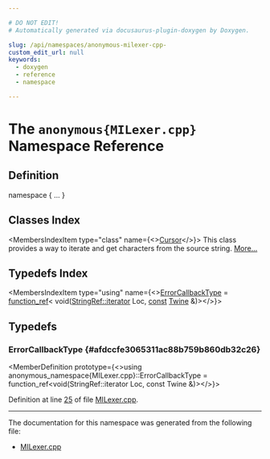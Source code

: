 ```yaml
---

# DO NOT EDIT!
# Automatically generated via docusaurus-plugin-doxygen by Doxygen.

slug: /api/namespaces/anonymous-milexer-cpp-
custom_edit_url: null
keywords:
  - doxygen
  - reference
  - namespace

---
```





# The `anonymous{MILexer.cpp}` Namespace Reference

<DoxygenPage pluginConfig={pluginConfig}>



## Definition

<CodeBlock>namespace &#123; ... &#125;</CodeBlock>

## Classes Index

<MembersIndex>

<MembersIndexItem
  type="class"
  name={<><a href="/docs/api/classes/anonymous-namespace-milexer-cpp-/cursor">Cursor</a></>}>
This class provides a way to iterate and get characters from the source string. <a href="/docs/api/classes/anonymous-namespace-milexer-cpp-/cursor/#details">More...</a>
</MembersIndexItem>

</MembersIndex>

## Typedefs Index

<MembersIndex>

<MembersIndexItem
  type="using"
  name={<><a href="#afdccfe3065311ac88b759b860db32c26">ErrorCallbackType</a> = <a href="/docs/api/classes/llvm/function-ref">function&#95;ref</a>&lt; void(<a href="/docs/api/classes/anonymous-namespace-path-cpp-/stringref/#a20d37563688a61a452fb26e317e37308">StringRef::iterator</a> Loc, <a href="/docs/api/files/lib/lib/target/lib/target/aarch64/aarch64promoteconstant-cpp/#a90f8350fecae261c25be85d38b451bff">const</a> <a href="/docs/api/classes/llvm/twine">Twine</a> &amp;)&gt;</>}>
</MembersIndexItem>

</MembersIndex>


<SectionDefinition>

## Typedefs

### ErrorCallbackType {#afdccfe3065311ac88b759b860db32c26}

<MemberDefinition
  prototype={<>using anonymous&#95;namespace&#123;MILexer.cpp&#125;::ErrorCallbackType = 
    function&#95;ref&lt;void(StringRef::iterator Loc, const Twine &amp;)&gt;</>}>

Definition at line <a href="/docs/api/files/lib/lib/codegen/lib/codegen/mirparser/milexer-cpp/#l00025">25</a> of file <a href="/docs/api/files/lib/lib/codegen/lib/codegen/mirparser/milexer-cpp">MILexer.cpp</a>.
</MemberDefinition>

</SectionDefinition>

<hr/>

The documentation for this namespace was generated from the following file:

<ul>
<li><a href="/docs/api/files/lib/lib/codegen/lib/codegen/mirparser/milexer-cpp">MILexer.cpp</a></li>
</ul>

</DoxygenPage>

